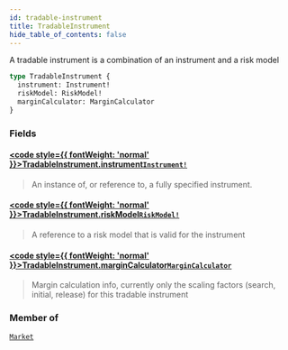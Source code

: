 ```yaml
---
id: tradable-instrument
title: TradableInstrument
hide_table_of_contents: false
---
```








A tradable instrument is a combination of an instrument and a risk model

```graphql
type TradableInstrument {
  instrument: Instrument!
  riskModel: RiskModel!
  marginCalculator: MarginCalculator
}
```


### Fields

#### [<code style={{ fontWeight: 'normal' }}>TradableInstrument.<b>instrument</b></code>](#)<Bullet />[`Instrument!`](/docs/testnet/graphql/objects/instrument) <Badge class="secondary" text="non-null"/> <Badge class="secondary" text="object"/>
> An instance of, or reference to, a fully specified instrument.
> 

#### [<code style={{ fontWeight: 'normal' }}>TradableInstrument.<b>riskModel</b></code>](#)<Bullet />[`RiskModel!`](/docs/testnet/graphql/unions/risk-model) <Badge class="secondary" text="non-null"/> <Badge class="secondary" text="union"/>
> A reference to a risk model that is valid for the instrument
> 

#### [<code style={{ fontWeight: 'normal' }}>TradableInstrument.<b>marginCalculator</b></code>](#)<Bullet />[`MarginCalculator`](/docs/testnet/graphql/objects/margin-calculator) <Badge class="secondary" text="object"/>
> Margin calculation info, currently only the scaling factors (search, initial, release) for this tradable instrument
> 



### Member of

[`Market`](/docs/testnet/graphql/objects/market)  <Badge class="secondary" text="object"/>



